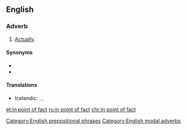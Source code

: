 ==English==

===Adverb===
{{en-adv|head=[[in point]] [[of]] [[fact]]|-}}

# {{lb|en|modal}} [[actually|Actually]].

====Synonyms====
* {{l|en|as a matter of fact}}
* {{l|en|in fact}}

====Translations====
{{trans-top|actually}}
* Icelandic: {{t|is|satt að segja}}, {{t|is|í sannleika sagt}}, {{t|is|í raun og veru}}
{{trans-mid}}
{{trans-bottom}}

[[Category:English prepositional phrases]]
[[Category:English modal adverbs]]

[[et:in point of fact]]
[[ru:in point of fact]]
[[chr:in point of fact]]